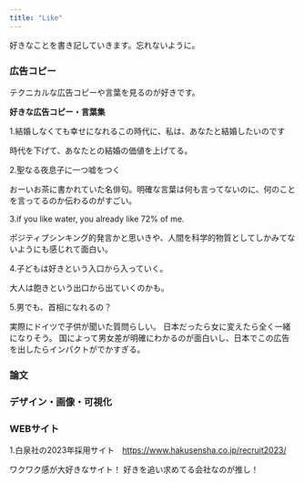 ```yaml
---
title: "Like"
---
```


好きなことを書き記していきます。忘れないように。

### 広告コピー
テクニカルな広告コピーや言葉を見るのが好きです。

<div class="extra-space"></div>

**好きな広告コピー・言葉集**

1.結婚しなくても幸せになれるこの時代に、私は、あなたと結婚したいのです

時代を下げて、あなたとの結婚の価値を上げてる。
<div class="extra-space"></div>
2.聖なる夜息子に一つ嘘をつく

おーいお茶に書かれていた名俳句。明確な言葉は何も言ってないのに、何のことを言ってるのか伝わるのがすごい。
<div class="extra-space"></div>
3.if you like water, you already like 72% of me.

ポジティブシンキング的発言かと思いきや、人間を科学的物質としてしかみてないようにも感じれて面白い。
<div class="extra-space"></div>
4.子どもは好きという入口から入っていく。

大人は飽きという出口から出ていくのかも。
<div class="extra-space"></div>
5.男でも、首相になれるの？

実際にドイツで子供が聞いた質問らしい。
日本だったら女に変えたら全く一緒になりそう。
国によって男女差が明確にわかるのが面白いし、日本でこの広告を出したらインパクトがでかすぎる。
<div class="extra-space"></div>
### 論文

### デザイン・画像・可視化

### WEBサイト
1.白泉社の2023年採用サイト　[https://www.hakusensha.co.jp/recruit2023/](https://www.hakusensha.co.jp/recruit2023/)

ワクワク感が大好きなサイト！
好きを追い求めてる会社なのが推し！

<div class="extra-space"></div>